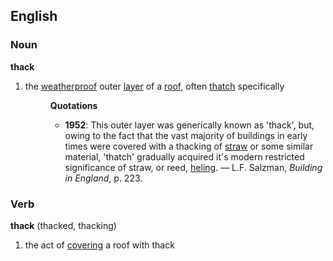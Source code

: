 ==English==
===Noun===
'''thack'''
#the [[weatherproof]] outer [[layer]] of a [[roof]], often [[thatch]] specifically
#:'''Quotations'''
#:*'''1952''': This outer layer was generically known as 'thack', but, owing to the fact that the vast majority of buildings in early times were covered with a thacking of [[straw]] or some similar material, 'thatch' gradually acquired it's modern restricted significance of straw, or reed, [[hel]]ing. &mdash; L.F. Salzman, ''Building in England'', p. 223.
===Verb===
'''thack''' (thacked, thacking)
#the act of [[cover]]ing a roof with thack